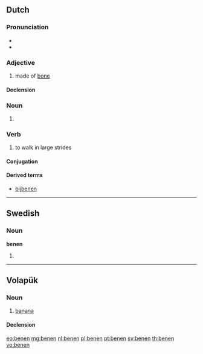 ==Dutch==

===Pronunciation===
* {{audio|Nl-benen.ogg|Audio|lang=nl}}
* {{rhymes|eːnən|lang=nl}}

===Adjective===
{{nl-adj|-}}

# made of [[bone]]

====Declension====
{{nl-decl-adj||-|pred=-|part=-}}

===Noun===
{{head|nl}}

# {{nl-noun form of|pl|been}}

===Verb===
{{nl-verb|beende|gebeend}}

# to walk in large strides

====Conjugation====
{{nl-conj-wk|been|bene}}

====Derived terms====
* [[bijbenen]]

----

==Swedish==

===Noun===
'''benen'''

# {{sv-noun-form-def-pl|ben}}

----

==Volapük==

===Noun===
{{vo-noun}}

# [[banana]]

====Declension====
{{vo-decl-noun}}

[[eo:benen]]
[[mg:benen]]
[[nl:benen]]
[[pl:benen]]
[[pt:benen]]
[[sv:benen]]
[[th:benen]]
[[vo:benen]]